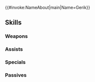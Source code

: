 {{#invoke:NameAbout|main|Name=Gerik}}{{HeroPage Tabs}}
{{Hero Infobox
|Name=Gerik
|Title=Desert Tiger
|WeaponType=Green Axe
|Origin=Fire Emblem: The Sacred Stones
|Gender=Male
|MoveType=Infantry
|actorJP=津田健次郎
|actorEN=Nathaniel Lane
|artist=スエカネクミコ
|additionDate=November 6, 2019
|releaseDate=November 7, 2019
|randomStartTime=2019-12-07T07:00:00Z
|TagID=ジスト
|InternalID=442
|Properties=specRate_202208
|cv1=7
|cv2=401000
|description=A veteran soldier who leads his own mercenary band, Gerik's Mercenaries. He's the commander of Tethys, Ewan, Marisa, and others. Appears in Fire Emblem: The Sacred Stones.
|poolDate=November 28, 2019
|poolRarities=5
}}
{{Stats Page
|Lv1HP=19|Lv1ATK=11|Lv1SPD=10|Lv1DEF=8|Lv1RES=3
|GRHP=65|GRATK=60|GRSPD=60|GRDEF=50|GRRES=45
}}
==Skills==
===Weapons===
{{Weapons Table
|weapon1=Iron Axe
|weapon1Default=1
|weapon1Unlock=1
|weapon2=Steel Axe
|weapon2Default=3
|weapon2Unlock=2
|weapon3=Firesweep Axe
|weapon3Default=4
|weapon3Unlock=3
|weapon4=Firesweep Axe+
|weapon4Default=5
|weapon4Unlock=5
|weapon5=Desert-Tiger Axe
|weapon5Default=
|weapon5Unlock=5
}}
===Assists===
{{Assists Table
}}
===Specials===
{{Specials Table
|special1=New Moon
|special1Default=4
|special1Unlock=3
|special2=Moonbow
|special2Default=
|special2Unlock=4
}}
===Passives===
{{Passives Table
|passiveA1=Darting Blow 1
|passiveA2=Darting Blow 2
|passiveA3=Darting Blow 3
|passiveA4=Darting Blow 4
|passiveA1Unlock=2
|passiveA2Unlock=3
|passiveA3Unlock=4
|passiveA4Unlock=5
|passiveB1=Sudden Panic 1
|passiveB2=Sudden Panic 2
|passiveB3=Sudden Panic 3
|passiveB1Unlock=1
|passiveB2Unlock=2
|passiveB3Unlock=4
|passiveC1=Infantry Pulse 1
|passiveC2=Infantry Pulse 2
|passiveC3=Infantry Pulse 3
|passiveC1Unlock=3
|passiveC2Unlock=4
|passiveC3Unlock=5
}}
{{Heroes Navbox}}